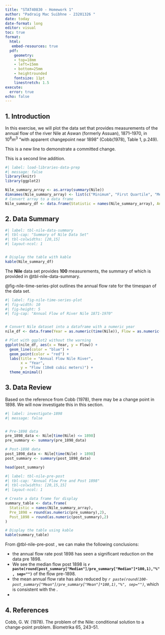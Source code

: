 ```yaml
---
title: "STAT40830 - Homework 1"
author: "Padraig Mac Suibhne - 23201326 "
date: today
date-format: long
editor: visual
toc: true
format: 
  html:
   embed-resources: true
  pdf: 
    geometry:
    - top=18mm
    - left=15mm
    - bottom=25mm
    - heightrounded
    fontsize: 11pt
    linestretch: 1.5
execute: 
  error: true
echo: false
---
```


\newpage

## 1. Introduction

In this exercise, we will plot the \textbf{\textcolor{purple}{Nile}} data set that provides measurements of the annual flow of the river Nile at Aswan (formerly Assuan), 1871–1970, in $10^8 m^3$ “with apparent changepoint near 1898” (Cobb(1978), Table 1, p.249).

This is a new line to demonstrate a committed change.

This is a second line addition.

```r
#| label: load-libraries-data-prep
#| message: false
library(knitr)
library(ggplot2)

Nile_summary_array <- as.array(summary(Nile))
dimnames(Nile_summary_array) <- list(c("Minimum", "First Quartile", "Median", "Mean", "Third Quartile", "Maximum"))
# Convert array to a data frame
Nile_summary_df <- data.frame(Statistic = names(Nile_summary_array), Annual_Flow = as.vector(Nile_summary_array))

```

## 2. Data Summary

```r
#| label: tbl-nile-data-summary
#| tbl-cap: "Summary of Nile Data Set"
#| tbl-colwidths: [20,15]
#| layout-ncol: 1


# Display the table with kable
kable(Nile_summary_df)
```

The **Nile** data set provides **100** measurements, the summary of which is provided in @tbl-nile-data-summary.

@fig-nile-time-series-plot outlines the annual flow rate for the timespan of the data set.

```r
#| label: fig-nile-time-series-plot
#| fig-width: 10
#| fig-height: 5
#| fig-cap: "Annual Flow of River Nile 1871-1970"


# Convert Nile dataset into a dataframe with a numeric year
nile_df <- data.frame(Year = as.numeric(time(Nile)), Flow = as.numeric(Nile))

# Plot with ggplot2 without the warning
ggplot(nile_df, aes(x = Year, y = Flow)) +
  geom_line(color = "blue") +
  geom_point(color = "red") +
  labs(title = "Annual Flow Nile River",
       x = "Year",
       y = "Flow (10e8 cubic meters)") +
  theme_minimal()
```

## 3. Data Review

Based on the reference from Cobb (1978), there may be a change point in 1898. We will now investigate this in this section.


```r
#| label: investigate-1898
#| message: false


# Pre-1898 data
pre_1898_data <- Nile[time(Nile) <= 1898]
pre_summary <- summary(pre_1898_data)

# Post-1898 data
post_1898_data <- Nile[time(Nile) > 1898]
post_summary <- summary(post_1898_data)

head(post_summary)
```

```r
#| label: tbl-nile-pre-post
#| tbl-cap: "Annual Flow Pre and Post 1898"
#| tbl-colwidths: [20,15,15]
#| layout-ncol: 1

# Create a data frame for display
summary_table <- data.frame(
  Statistic = names(Nile_summary_array),
  Pre_1898 = round(as.numeric(pre_summary),2),
  Post_1898 = round(as.numeric(post_summary),2)
)

# Display the table using kable
kable(summary_table)
```

From @tbl-nile-pre-post , we can make the following conclusions:

-   the annual flow rate post 1898 has seen a significant reduction on the data pre 1898.
-   We see the median flow post 1898 is **`r paste(round(post_summary["Median"]/pre_summary["Median"]*100,1),"%", sep="")`** of the flow pre-1898.
-   the mean annual flow rate has also reduced by *`r paste(round(100-post_summary["Mean"]/pre_summary["Mean"]*100,1),"%", sep="")`*, which is consistent with the \textcolor{red}{reduction in the median value}.
-   \textcolor{blue}{you will notice that the reference to Table 3 is incorrect. In }\textcolor{green}{HTML format }\textcolor{blue}{ this table is designated as Table 2, but unfortunately in }\textcolor{green}{PDF format }\textcolor{blue}{ the reference is Table 3. I tried unsuccessfully to fix this.}

## 4. References

Cobb, G. W. (1978). The problem of the Nile: conditional solution to a change-point problem. Biometrika 65, 243–51.
